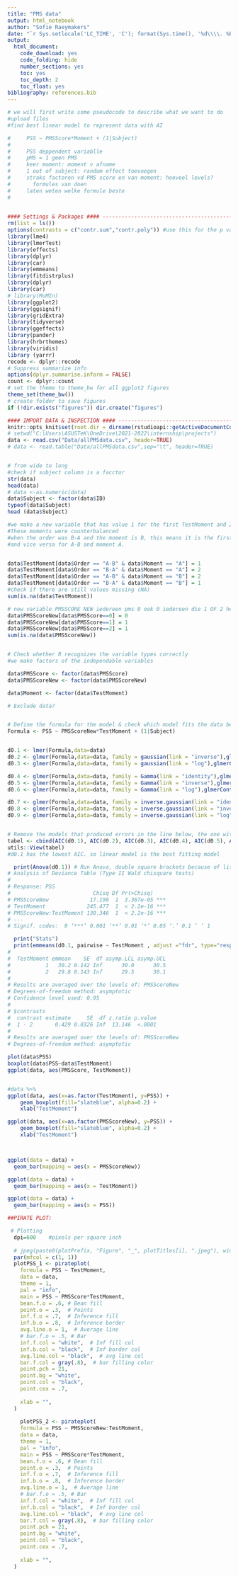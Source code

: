 ```yaml
---
title: "PMS data"
output: html_notebook
author: "Sofie Raeymakers"
date: "`r Sys.setlocale('LC_TIME', 'C'); format(Sys.time(), '%d\\\\. %B %Y')`"
output:
  html_document:
    code_download: yes
    code_folding: hide
    number_sections: yes
    toc: yes
    toc_depth: 2
    toc_float: yes
bibliography: references.bib
---
```


```r
# we will first write some pseudocode to describe what we want to do
#upload files
#find best linear model to represent data with AI

#     PSS ~ PMSScore*Moment + (1|Subject)
# 
#     PSS deppendent variablle
#     pMS = 1 geen PMS
#     keer moment: moment v afname
#     1 out of subject: random effect toevoegen
#     straks factoren vd PMS score en van moment: hoeveel levels? 
#       formules van doen
#     laten weten welke formule beste
#     

    
#### Settings & Packages #### -----------------------------------------------------
rm(list = ls())
options(contrasts = c("contr.sum","contr.poly")) #use this for the p value of the t test
library(lme4)
library(lmerTest)
library(effects)
library(dplyr)
library(car)
library(emmeans)
library(fitdistrplus)
library(dplyr)
library(car)
# library(MuMIn)
library(ggplot2)
library(ggsignif)
library(gridExtra)
library(tidyverse)
library(ggeffects)
library(pander)
library(hrbrthemes)
library(viridis)
library (yarrr)
recode <- dplyr::recode
# Suppress summarize info
options(dplyr.summarise.inform = FALSE)
count <- dplyr::count 
# set the theme to theme_bw for all ggplot2 figures
theme_set(theme_bw())
# create folder to save figures
if (!dir.exists("figures")) dir.create("figures")
```



```r
#### IMPORT DATA & INSPECTION #### -------------------------------------------------------------
knitr::opts_knit$set(root.dir = dirname(rstudioapi::getActiveDocumentContext()$path))# Set working directory to current directory
# setwd("C:\Users\ASUSTeK\OneDrive\2021-2022\internship\projects")
data <- read.csv("Data/allPMSdata.csv", header=TRUE)
# data <- read.table("Data/allPMSdata.csv",sep="\t", header=TRUE)


# from wide to long
#check if subject column is a facctor
str(data)
head(data)
# data <-as.numeric(data)
data$Subject <- factor(data$ID)
typeof(data$Subject)
head (data$Subject)

#we make a new variable that has value 1 for the first TestMoment and 2 for the second TestMoment
#These moments were counterbalanced
#when the order was B-A and the moment is B, this means it is the first test moment
#and vice versa for A-B and moment A. 


data$TestMoment[data$Order == "A-B" & data$Moment == "A"] = 1
data$TestMoment[data$Order == "B-A" & data$Moment == "A"] = 2
data$TestMoment[data$Order == "A-B" & data$Moment == "B"] = 2
data$TestMoment[data$Order == "B-A" & data$Moment == "B"] = 1
#check if there are still values missing (NA)
sum(is.na(data$TestMoment))

# new variable PMSSCORE NEW iedereen pms 0 ook 0 iedereen die 1 OF 2 heeft wordt 1, 
data$PMSScoreNew[data$PMSScore==0] = 0
data$PMSScoreNew[data$PMSScore==1] = 1
data$PMSScoreNew[data$PMSScore==2] = 1
sum(is.na(data$PMSScoreNew))


# Check whether R recognizes the variable types correctly
#we make factors of the independable variables

data$PMSScore <- factor(data$PMSScore)
data$PMSScoreNew <- factor(data$PMSScoreNew)

data$Moment <- factor(data$TestMoment)

# Exclude data?


# Define the formula for the model & check which model fits the data best
Formula <- PSS ~ PMSScoreNew*TestMoment + (1|Subject)


d0.1 <- lmer(Formula,data=data)
d0.2 <- glmer(Formula,data=data, family = gaussian(link = "inverse"),glmerControl(optimizer= "bobyqa", optCtrl = list(maxfun = 100000)),nAGQ=0)
d0.3 <- glmer(Formula,data=data, family = gaussian(link = "log"),glmerControl(optimizer= "bobyqa", optCtrl = list(maxfun = 100000)),nAGQ=0)

d0.4 <- glmer(Formula,data=data, family = Gamma(link = "identity"),glmerControl(optimizer= "bobyqa", optCtrl = list(maxfun = 100000)),nAGQ=0)
d0.5 <- glmer(Formula,data=data, family = Gamma(link = "inverse"),glmerControl(optimizer= "bobyqa", optCtrl = list(maxfun = 100000)),nAGQ=0)
d0.6 <- glmer(Formula,data=data, family = Gamma(link = "log"),glmerControl(optimizer= "bobyqa", optCtrl = list(maxfun = 100000)),nAGQ=0)

d0.7 <- glmer(Formula,data=data, family = inverse.gaussian(link = "identity"),glmerControl(optimizer= "bobyqa", optCtrl = list(maxfun = 100000)),nAGQ=0)
d0.8 <- glmer(Formula,data=data, family = inverse.gaussian(link = "inverse"),glmerControl(optimizer= "bobyqa", optCtrl = list(maxfun = 100000)),nAGQ=0)
d0.9 <- glmer(Formula,data=data, family = inverse.gaussian(link = "log"),glmerControl(optimizer= "bobyqa", optCtrl = list(maxfun = 100000)),nAGQ=0)


# Remove the models that produced errors in the line below, the one with the lowest value is the best fitting model
tabel <- cbind(AIC(d0.1), AIC(d0.2), AIC(d0.3), AIC(d0.4), AIC(d0.5), AIC(d0.6), AIC(d0.7), AIC(d0.8), AIC(d0.9))
utils::View(tabel)
#d0.1 has the lowest AIC. so linear model is the best fitting model

```

``` r
  print(Anova(d0.1)) # Run Anova, double square brackets because of list properties
# Analysis of Deviance Table (Type II Wald chisquare tests)
# 
# Response: PSS
#                          Chisq Df Pr(>Chisq)    
# PMSScoreNew             17.199  1  3.367e-05 ***
# TestMoment             245.477  1  < 2.2e-16 ***
# PMSScoreNew:TestMoment 130.346  1  < 2.2e-16 ***
# ---
# Signif. codes:  0 ‘***’ 0.001 ‘**’ 0.01 ‘*’ 0.05 ‘.’ 0.1 ‘ ’ 1

  print("Stats")
  print(emmeans(d0.1, pairwise ~ TestMoment , adjust ="fdr", type="response"))
#   
#  TestMoment emmean    SE  df asymp.LCL asymp.UCL
#           1   30.2 0.142 Inf      30.0      30.5
#           2   29.8 0.143 Inf      29.5      30.1
# 
# Results are averaged over the levels of: PMSScoreNew 
# Degrees-of-freedom method: asymptotic 
# Confidence level used: 0.95 
# 
# $contrasts
#  contrast estimate     SE  df z.ratio p.value
#  1 - 2       0.429 0.0326 Inf  13.146  <.0001
# 
# Results are averaged over the levels of: PMSScoreNew 
# Degrees-of-freedom method: asymptotic 


```
```r
plot(data$PSS)
boxplot(data$PSS~data$TestMoment)
ggplot(data, aes(PMSScore, TestMoment))


#data %>%
ggplot(data, aes(x=as.factor(TestMoment), y=PSS)) + 
    geom_boxplot(fill="slateblue", alpha=0.2) + 
    xlab("TestMoment")

ggplot(data, aes(x=as.factor(PMSScoreNew), y=PSS)) + 
    geom_boxplot(fill="slateblue", alpha=0.2) + 
    xlab("TestMoment")



ggplot(data = data) + 
  geom_bar(mapping = aes(x = PMSScoreNew))

ggplot(data = data) + 
  geom_bar(mapping = aes(x = TestMoment))

ggplot(data = data) + 
  geom_bar(mapping = aes(x = PSS))

##PIRATE PLOT:

 # Plotting
  dpi=600    #pixels per square inch
  
  # jpeg(paste0(plotPrefix, "Figure", "_", plotTitles[i], ".jpeg"), width=8*dpi, height=4*dpi, res=dpi)
  par(mfcol = c(1, 1))
  plotPSS_1 <- pirateplot(
    formula = PSS ~ TestMoment,
    data = data,
    theme = 1,
    pal = "info",
    main = PSS ~ PMSScore*TestMoment,
    bean.f.o = .6, # Bean fill
    point.o = .3,  # Points
    inf.f.o = .7,  # Inference fill
    inf.b.o = .8,  # Inference border
    avg.line.o = 1,  # Average line
    # bar.f.o = .5, # Bar
    inf.f.col = "white",  # Inf fill col
    inf.b.col = "black",  # Inf border col
    avg.line.col = "black",  # avg line col
    bar.f.col = gray(.8),  # bar filling color
    point.pch = 21,
    point.bg = "white",
    point.col = "black",
    point.cex = .7,
   
    xlab = "",
  )
  
    plotPSS_2 <- pirateplot(
    formula = PSS ~ PMSScoreNew:TestMoment,
    data = data,
    theme = 1,
    pal = "info",
    main = PSS ~ PMSScore*TestMoment,
    bean.f.o = .6, # Bean fill
    point.o = .3,  # Points
    inf.f.o = .7,  # Inference fill
    inf.b.o = .8,  # Inference border
    avg.line.o = 1,  # Average line
    # bar.f.o = .5, # Bar
    inf.f.col = "white",  # Inf fill col
    inf.b.col = "black",  # Inf border col
    avg.line.col = "black",  # avg line col
    bar.f.col = gray(.8),  # bar filling color
    point.pch = 21,
    point.bg = "white",
    point.col = "black",
    point.cex = .7,
   
    xlab = "",
  )

```
